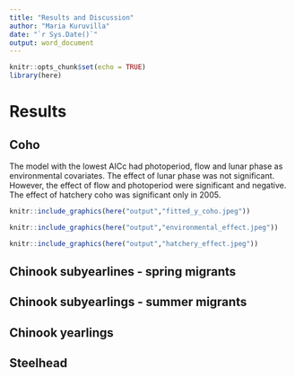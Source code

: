 ---
title: "Results and Discussion"
author: "Maria Kuruvilla"
date: "`r Sys.Date()`"
output: word_document
---

```{r setup, include=FALSE}
knitr::opts_chunk$set(echo = TRUE)
library(here)
```

# Results

## Coho



The model with the lowest AICc had photoperiod, flow and lunar phase as environmental covariates. The effect of lunar phase was not significant. However, the effect of flow and photoperiod were significant and negative. The effect of hatchery coho was significant only in 2005. 


```{r, fitted, fig.cap=""}
knitr::include_graphics(here("output","fitted_y_coho.jpeg"))
```


```{r, env, fig.cap=""}
knitr::include_graphics(here("output","environmental_effect.jpeg"))
```


```{r, hatchery, fig.cap="Estimate of the effect of different environemntal covariates on the number of Coho"}
knitr::include_graphics(here("output","hatchery_effect.jpeg"))
```

## Chinook subyearlines - spring migrants



## Chinook subyearlings - summer migrants



## Chinook yearlings



## Steelhead
